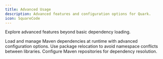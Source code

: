 ```yaml
---
title: Advanced Usage
description: Advanced features and configuration options for Quark.
icon: SquareCode
---
```


Explore advanced features beyond basic dependency loading.

<Cards>
    <Card title='Dependency Management' href='/docs/quark/usage/dependency-management'>
        Load and manage Maven dependencies at runtime with advanced configuration options.
    </Card>
    <Card title='Package Relocation' href='/docs/quark/usage/package-relocation'>
        Use package relocation to avoid namespace conflicts between libraries.
    </Card>
    <Card title='Repository Configuration' href='/docs/quark/usage/repository-configuration'>
        Configure Maven repositories for dependency resolution.
    </Card>
</Cards>